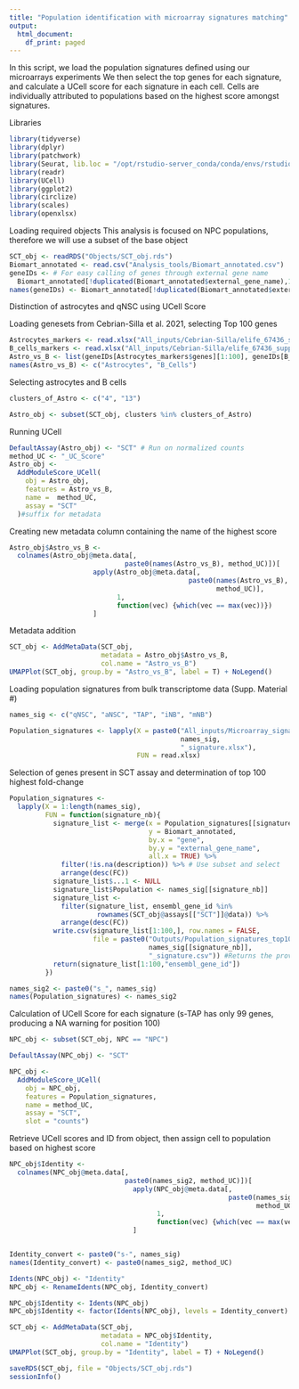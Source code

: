 ```yaml
---
title: "Population identification with microarray signatures matching"
output:
  html_document:
    df_print: paged
---
```


In this script, we load the population signatures defined using our microarrays experiments
We then select the top genes for each signature, and calculate a UCell score for each signature in each cell.
Cells are individually attributed to populations based on the highest score amongst signatures.

Libraries
```r
library(tidyverse)
library(dplyr)
library(patchwork)
library(Seurat, lib.loc = "/opt/rstudio-server_conda/conda/envs/rstudio-server_4.1.0/lib/R/library/")
library(readr)
library(UCell)
library(ggplot2)
library(circlize)
library(scales)
library(openxlsx)
```

Loading required objects
This analysis is focused on NPC populations, therefore we will use a subset of the base object
```r
SCT_obj <- readRDS("Objects/SCT_obj.rds")
Biomart_annotated <- read.csv("Analysis_tools/Biomart_annotated.csv")
geneIDs <- # For easy calling of genes through external gene name
  Biomart_annotated[!duplicated(Biomart_annotated$external_gene_name),1]
names(geneIDs) <- Biomart_annotated[!duplicated(Biomart_annotated$external_gene_name),2]
```

Distinction of astrocytes and qNSC using UCell Score

Loading genesets from Cebrian-Silla et al. 2021, selecting Top 100 genes

```r
Astrocytes_markers <- read.xlsx("All_inputs/Cebrian-Silla/elife_67436_supp1_v3.xlsx", sheet = 1)
B_cells_markers <- read.xlsx("All_inputs/Cebrian-Silla/elife_67436_supp1_v3.xlsx", sheet = 3)
Astro_vs_B <- list(geneIDs[Astrocytes_markers$genes][1:100], geneIDs[B_cells_markers$genes][1:100])
names(Astro_vs_B) <- c("Astrocytes", "B_Cells")
```

Selecting astrocytes and B cells
```r
clusters_of_Astro <- c("4", "13")

Astro_obj <- subset(SCT_obj, clusters %in% clusters_of_Astro)
```

Running UCell
```r
DefaultAssay(Astro_obj) <- "SCT" # Run on normalized counts
method_UC <- "_UC_Score"
Astro_obj <-
  AddModuleScore_UCell(
    obj = Astro_obj,
    features = Astro_vs_B,
    name =  method_UC,  
    assay = "SCT"
  )#suffix for metadata
```

Creating new metadata column containing the name of the highest score
```r
Astro_obj$Astro_vs_B <- 
  colnames(Astro_obj@meta.data[,
                             paste0(names(Astro_vs_B), method_UC)])[
                     apply(Astro_obj@meta.data[,
                                             paste0(names(Astro_vs_B),
                                                    method_UC)], 
                           1,
                           function(vec) {which(vec == max(vec))})
                     ]
```

Metadata addition
```r
SCT_obj <- AddMetaData(SCT_obj, 
                       metadata = Astro_obj$Astro_vs_B, 
                       col.name = "Astro_vs_B")
UMAPPlot(SCT_obj, group.by = "Astro_vs_B", label = T) + NoLegend()
```


Loading population signatures from bulk transcriptome data (Supp. Material #) 
```r
names_sig <- c("qNSC", "aNSC", "TAP", "iNB", "mNB")

Population_signatures <- lapply(X = paste0("All_inputs/Microarray_signatures/", 
                                           names_sig,
                                           "_signature.xlsx"),
                                FUN = read.xlsx)
```

Selection of genes present in SCT assay and determination of top 100 highest fold-change
```r
Population_signatures <- 
  lapply(X = 1:length(names_sig),
         FUN = function(signature_nb){
           signature_list <- merge(x = Population_signatures[[signature_nb]],
                                   y = Biomart_annotated,
                                   by.x = "gene",
                                   by.y = "external_gene_name",
                                   all.x = TRUE) %>%
             filter(!is.na(description)) %>% # Use subset and select
             arrange(desc(FC))
           signature_list$...1 <- NULL
           signature_list$Population <- names_sig[[signature_nb]]
           signature_list <- 
             filter(signature_list, ensembl_gene_id %in%
                      rownames(SCT_obj@assays[["SCT"]]@data)) %>%
             arrange(desc(FC))
           write.csv(signature_list[1:100,], row.names = FALSE,
                     file = paste0("Outputs/Population_signatures_top100/Top100_", 
                                   names_sig[[signature_nb]], 
                                   "_signature.csv")) #Returns the provided gene lists
           return(signature_list[1:100,"ensembl_gene_id"])
         })

names_sig2 <- paste0("s_", names_sig)
names(Population_signatures) <- names_sig2
```

Calculation of UCell Score for each signature (s-TAP has only 99 genes, producing a NA warning for position 100)
```r
NPC_obj <- subset(SCT_obj, NPC == "NPC") 

DefaultAssay(NPC_obj) <- "SCT"

NPC_obj <-
  AddModuleScore_UCell(
    obj = NPC_obj,
    features = Population_signatures,
    name = method_UC,
    assay = "SCT",
    slot = "counts")
```

Retrieve UCell scores and ID from object, then assign cell to population based on highest score
```r
NPC_obj$Identity <-  
  colnames(NPC_obj@meta.data[,
                             paste0(names_sig2, method_UC)])[
                               apply(NPC_obj@meta.data[,
                                                       paste0(names_sig2,
                                                              method_UC)],
                                     1,
                                     function(vec) {which(vec == max(vec))})
                               ]


Identity_convert <- paste0("s-", names_sig)
names(Identity_convert) <- paste0(names_sig2, method_UC)

Idents(NPC_obj) <- "Identity"
NPC_obj <- RenameIdents(NPC_obj, Identity_convert)

NPC_obj$Identity <- Idents(NPC_obj)
NPC_obj$Identity <- factor(Idents(NPC_obj), levels = Identity_convert)

SCT_obj <- AddMetaData(SCT_obj,
                       metadata = NPC_obj$Identity, 
                       col.name = "Identity")
UMAPPlot(SCT_obj, group.by = "Identity", label = T) + NoLegend()
```


```r
saveRDS(SCT_obj, file = "Objects/SCT_obj.rds")
sessionInfo()
```
